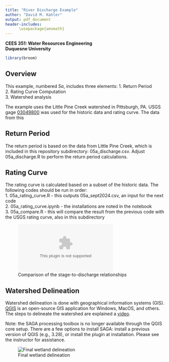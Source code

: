 ```yaml
---
title: "River Discharge Example"
author: "David M. Kahler"
output: pdf_document
header-includes: 
      \usepackage{amsmath}
---
```

**CEES 351: Water Resources Engineering**  
**Duquesne University**  

```r
library(broom)
```

## Overview  
This example, numbered *5a*, includes three elements:
1. Return Period  
2. Rating Curve Computation  
3. Watershed analysis  

The example uses the Little Pine Creek watershed in Pittsburgh, PA.  USGS gage [03049800](https://waterdata.usgs.gov/monitoring-location/03049800/) was used for the historic data and rating curve.  The data from this 

## Return Period  
The return period is based on the data from Little Pine Creek, which is included in this repository subdirectory: 05a_discharge.csv.  Adjust 05a_discharge.R to perform the return period calculations.  

## Rating Curve  
The rating curve is calculated based on a subset of the historic data.  The following codes should be run in order:  
1. 05a_rating_curve.R - this outputs 05a_sept2024.csv, an input for the next code  
2. 05a_rating_curve.ipynb - the installations are noted in the notebook  
3. 05a_compare.R - this will compare the result from the previous code with the USGS rating curve, also in this subdirectory  

![Comparison of the stage-to-discharge relationships](compare_zoom.eps)

## Watershed Delineation  
Watershed delineation is done with geographical information systems (GIS).  [QGIS](https://qgis.org/) is an open-source GIS application for Windows, MacOS, and others.  The steps to delineate the watershed are explained a [video](https://youtu.be/F94SdRL80Rs).  

Note: the SAGA processing toolbox is no longer available through the QGIS core setup.  There are a few options to install SAGA: install a previous version of QGIS (e.g., 3.28), or install the plugin at installation.  Please see the instructor for assistance.  

![Final wetland delineation](map.png)
